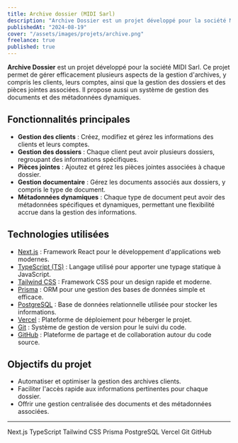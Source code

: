 ```yaml
---
title: Archive dossier (MIDI Sarl)
description: "Archive Dossier est un projet développé pour la société MIDI Sarl. Ce projet permet de gérer efficacement plusieurs aspects de la gestion d'archives, y compris les clients, leurs comptes, ainsi que la gestion des dossiers et des pièces jointes associées. Il propose aussi un système de gestion des documents et des métadonnées dynamiques."
publishedAt: "2024-08-19"
cover: "/assets/images/projets/archive.png"
freelance: true
published: true
---
```


**Archive Dossier** est un projet développé pour la société MIDI Sarl. Ce projet permet de gérer efficacement plusieurs aspects de la gestion d'archives, y compris les clients, leurs comptes, ainsi que la gestion des dossiers et des pièces jointes associées. Il propose aussi un système de gestion des documents et des métadonnées dynamiques.

## Fonctionnalités principales

- **Gestion des clients** : Créez, modifiez et gérez les informations des clients et leurs comptes.
- **Gestion des dossiers** : Chaque client peut avoir plusieurs dossiers, regroupant des informations spécifiques.
- **Pièces jointes** : Ajoutez et gérez les pièces jointes associées à chaque dossier.
- **Gestion documentaire** : Gérez les documents associés aux dossiers, y compris le type de document.
- **Métadonnées dynamiques** : Chaque type de document peut avoir des métadonnées spécifiques et dynamiques, permettant une flexibilité accrue dans la gestion des informations.

## Technologies utilisées

- [Next.js](https://nextjs.org/) : Framework React pour le développement d'applications web modernes.
- [TypeScript (TS)](https://www.typescriptlang.org) : Langage utilisé pour apporter une typage statique à JavaScript.
- [Tailwind CSS](https://tailwindcss.com/) : Framework CSS pour un design rapide et moderne.
- [Prisma](https://www.prisma.io/) : ORM pour une gestion des bases de données simple et efficace.
- [PostgreSQL](https://www.postgresql.org) : Base de données relationnelle utilisée pour stocker les informations.
- [Vercel](https://vercel.com/) : Plateforme de déploiement pour héberger le projet.
- [Git](https://git-scm.com) : Système de gestion de version pour le suivi du code.
- [GitHub](https://github.com/) : Plateforme de partage et de collaboration autour du code source.

## Objectifs du projet

- Automatiser et optimiser la gestion des archives clients.
- Faciliter l'accès rapide aux informations pertinentes pour chaque dossier.
- Offrir une gestion centralisée des documents et des métadonnées associées.

---

<div className="flex gap-4 w-full flex-wrap no-underline ">
  <MdxTag href="https://nextjs.org/docs">Next.js</MdxTag>
  <MdxTag href="https://www.typescriptlang.org/docs/">TypeScript</MdxTag>
  <MdxTag href="https://tailwindcss.com/docs">Tailwind CSS</MdxTag>
  <MdxTag href="https://www.prisma.io/docs/">Prisma</MdxTag>
  <MdxTag href="https://www.postgresql.org/docs/">PostgreSQL</MdxTag>
  <MdxTag href="https://vercel.com/docs">Vercel</MdxTag>
  <MdxTag href="https://git-scm.com/doc">Git</MdxTag>
  <MdxTag href="https://docs.github.com/">GitHub</MdxTag>
</div>
